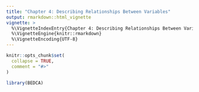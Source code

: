 ```yaml
---
title: "Chapter 4: Describing Relationships Between Variables"
output: rmarkdown::html_vignette
vignette: >
  %\VignetteIndexEntry{Chapter 4: Describing Relationships Between Variables}
  %\VignetteEngine{knitr::rmarkdown}
  %\VignetteEncoding{UTF-8}
---
```


```r
knitr::opts_chunk$set(
  collapse = TRUE,
  comment = "#>"
)
```

```r
library(BEDCA)
```
